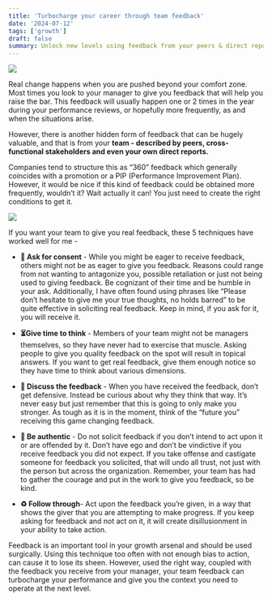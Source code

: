 ```yaml
---
title: 'Turbocharge your career through team feedback'
date: '2024-07-12'
tags: ['growth']
draft: false
summary: Unlock new levels using feedback from your peers & direct reports
---
```


![](/static/images/feedback.jpeg)

Real change happens when you are pushed beyond your comfort zone. Most times you look to your manager to give you feedback that will help you raise the bar. This feedback will usually happen one or 2 times in the year during your performance reviews, or hopefully more frequently, as and when the situations arise.

However, there is another hidden form of feedback that can be hugely valuable, and that is from your **team - described by peers, cross-functional stakeholders and even your own direct reports.** 

Companies tend to structure this as “360” feedback which generally coincides with a promotion or a PIP (Performance Improvement Plan). However, it would be nice if this kind of feedback could be obtained more frequently, wouldn’t it? Wait actually it can! You just need to create the right conditions to get it.

![](/static/images/feedback1.jpg)

If you want your team to give you real feedback, these 5 techniques have worked well for me -

- **🤝 Ask for consent** - While you might be eager to receive feedback, others might not be as eager to give you feedback. Reasons could range from not wanting to antagonize you, possible retaliation or just not being used to giving feedback. Be cognizant of their time and be humble in your ask. Additionally, I have often found using phrases like “Please don’t hesitate to give me your true thoughts, no holds barred” to be quite effective in soliciting real feedback. Keep in mind, if you ask for it, you will receive it.

- **⏳Give time to think** - Members of your team might not be managers themselves, so they have never had to exercise that muscle. Asking people to give you quality feedback on the spot will result in topical answers. If you want to get real feedback, give them enough notice so they have time to think about various dimensions.

- **🤲 Discuss the feedback** - When you have received the feedback, don’t get defensive. Instead be curious about why they think that way. It’s never easy but just remember that this is going to only make you stronger. As tough as it is in the moment, think of the “future you” receiving this game changing feedback.

- **🙏 Be authentic** - Do not solicit feedback if you don’t intend to act upon it or are offended by it. Don’t have ego and don’t be vindictive if you receive feedback you did not expect. If you take offense and castigate someone for feedback you solicited, that will undo all trust, not just with the person but across the organization. Remember, your team has had to gather the courage and put in the work to give you feedback, so be kind.

- **♻️ Follow through**- Act upon the feedback you’re given, in a way that shows the giver that you are attempting to make progress. If you keep asking for feedback and not act on it, it will create disillusionment in your ability to take action.

Feedback is an important tool in your growth arsenal and should be used surgically. Using this technique too often with not enough bias to action, can cause it to lose its sheen. However, used the right way, coupled with the feedback you receive from your manager, your team feedback can turbocharge your performance and give you the context you need to operate at the next level.